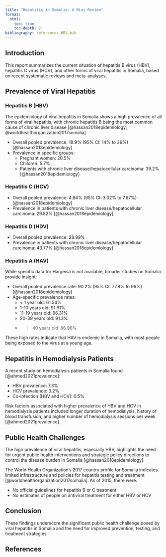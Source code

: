 ```yaml
---
title: "Hepatitis in Somalia: A Mini Review"
format:
  html:
    toc: true
    toc-depth: 2
bibliography: references_HBV.bib
---
```


## Introduction

This report summarizes the current situation of hepatitis B virus (HBV), hepatitis C virus (HCV), and other forms of viral hepatitis in Somalia, based on recent systematic reviews and meta-analyses.

## Prevalence of Viral Hepatitis

### Hepatitis B (HBV)

The epidemiology of viral hepatitis in Somalia shows a high prevalence of all forms of viral hepatitis, with chronic hepatitis B being the most common cause of chronic liver disease [@hassan2018epidemiology; @worldhealthorganization2017somalia].

- Overall pooled prevalence: 18.9% (95% CI: 14% to 29%) [@hassan2018epidemiology]
- Prevalence in specific groups:
  - Pregnant women: 20.5%
  - Children: 5.7%
  - Patients with chronic liver disease/hepatocellular carcinoma: 39.2% [@hassan2018epidemiology]

### Hepatitis C (HCV)

- Overall pooled prevalence: 4.84% (95% CI: 3.02% to 7.67%) [@hassan2018epidemiology]
- Prevalence in patients with chronic liver disease/hepatocellular carcinoma: 29.82% [@hassan2018epidemiology]

### Hepatitis D (HDV)

- Overall pooled prevalence: 28.99%
- Prevalence in patients with chronic liver disease/hepatocellular carcinoma: 43.77% [@hassan2018epidemiology]

### Hepatitis A (HAV)

While specific data for Hargeisa is not available, broader studies on Somalia provide insight:

- Overall pooled prevalence rate: 90.2% (95% CI: 77.8% to 96%) [@hassan2018epidemiology]
- Age-specific prevalence rates:
  - < 1 year old: 61.54%
  - 1-10 years old: 91.91%
  - 11-19 years old: 96.31%
  - 20-39 years old: 91.3%
  - > 40 years old: 86.96%

These high rates indicate that HAV is endemic in Somalia, with most people being exposed to the virus at a young age.

## Hepatitis in Hemodialysis Patients

A recent study on hemodialysis patients in Somalia found [@ahmed2021prevalence]:

- HBV prevalence: 7.3%
- HCV prevalence: 3.2%
- Co-infection (HBV and HCV): 0.5%

Risk factors associated with higher prevalence of HBV and HCV in hemodialysis patients included longer duration of hemodialysis, history of blood transfusion, and higher number of hemodialysis sessions per week [@ahmed2021prevalence].

## Public Health Challenges

The high prevalence of viral hepatitis, especially HBV, highlights the need for urgent public health interventions and strategic policy directions to control the disease burden in Somalia [@hassan2018epidemiology].

The World Health Organization's 2017 country profile for Somalia indicates limited infrastructure and policies for hepatitis testing and treatment [@worldhealthorganization2017somalia]. As of 2015, there were:

- No official guidelines for hepatitis B or C treatment
- No estimates of people on antiviral treatment for either HBV or HCV

## Conclusion

These findings underscore the significant public health challenge posed by viral hepatitis in Somalia and the need for improved prevention, testing, and treatment strategies.

## References

